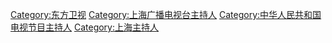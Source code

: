 [[Category:东方卫视|Category:东方卫视]]
[[Category:上海广播电视台主持人|Category:上海广播电视台主持人]]
[[Category:中华人民共和国电视节目主持人|Category:中华人民共和国电视节目主持人]]
[[Category:上海主持人|Category:上海主持人]]
